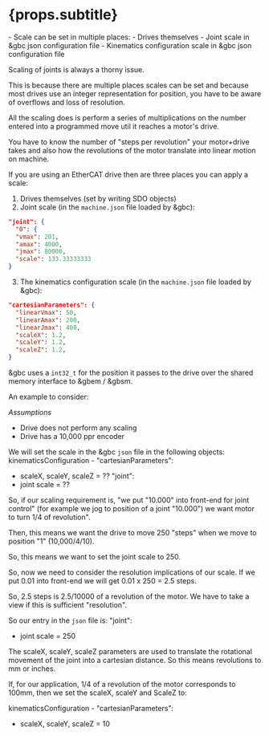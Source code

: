
# {props.subtitle}

<Tldr>
    - Scale can be set in multiple places:
        - Drives themselves
        - Joint scale in &gbc json configuration file
        - Kinematics configuration scale in &gbc json configuration file
</Tldr>

Scaling of joints is always a thorny issue.

This is because there are multiple places scales can be set and because most drives use an integer representation for position, you have to be aware of overflows and loss of resolution.

All the scaling does is perform a series of multiplications on the number entered into a programmed move util it reaches a motor's drive.

You have to know the number of "steps per revolution" your motor+drive takes and also how the revolutions of the motor translate into linear motion on machine.

If you are using an EtherCAT drive then are three places you can apply a scale:

1. Drives themselves (set by writing SDO objects)
2. Joint scale (in the `machine.json` file loaded by &gbc):
```json
"joint": {
  "0": {
  "vmax": 201,
  "amax": 4000,
  "jmax": 80000,
  "scale": 133.33333333
}
```
3. The kinematics configuration scale (in the `machine.json` file loaded by &gbc):
```json
"cartesianParameters": {
  "linearVmax": 50,
  "linearAmax": 200,
  "linearJmax": 400,
  "scaleX": 1.2,
  "scaleY": 1.2,
  "scaleZ": 1.2,
}
```

&gbc uses a `int32_t` for the position it passes to the drive over the shared memory interface to &gbem / &gbsm.


An example to consider:

*Assumptions*
* Drive does not perform any scaling
* Drive has a 10,000 ppr encoder

We will set the scale in the &gbc `json` file in the following objects:
kinematicsConfiguration - "cartesianParameters":
* scaleX, scaleY, scaleZ = ??
"joint":
* joint scale = ??

So, if our scaling requirement is, "we put "10.000" into front-end for joint control" (for example we jog to position of a joint "10.000") we want motor to turn 1/4 of revolution".

Then, this means we want the drive to move 250 "steps" when we move to position "1" (10,000/4/10).

So, this means we want to set the joint scale to 250.

So, now we need to consider the resolution implications of our scale. If we put 0.01 into front-end we will get 0.01 x 250 = 2.5 steps.

So, 2.5 steps is 2.5/10000 of a revolution of the motor. We have to take a view if this is sufficient "resolution".

So our entry in the `json` file is:
"joint":
* joint scale = 250

The scaleX, scaleY, scaleZ parameters are used to translate the rotational movement of the joint into a cartesian distance. So this means revolutions to mm or inches.

If, for our application, 1/4 of a revolution of the motor corresponds to 100mm, then we set the scaleX, scaleY and ScaleZ to:

kinematicsConfiguration - "cartesianParameters":
* scaleX, scaleY, scaleZ = 10


